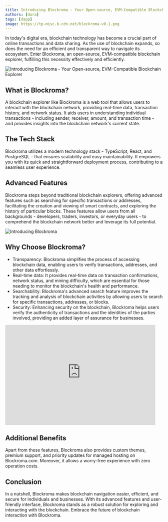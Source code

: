 ```yaml
---
title: Introducing Blockroma - Your Open-source, EVM-Compatible Blockchain Explorer
authors: [dora]
tags: [dapp]
image: https://tp-misc.b-cdn.net/blockroma-v0.1.png
---
```



In today's digital era, blockchain technology has become a crucial part of online transactions and data sharing. As the use of blockchain expands, so does the need for an efficient and transparent way to navigate its ecosystem. Enter Blockroma, an open-source, EVM-compatible blockchain explorer, fulfilling this necessity effectively and efficiently.

![Introducing Blockroma - Your Open-source, EVM-Compatible Blockchain Explorer](https://tp-misc.b-cdn.net/blockroma-v0.1.png "Introducing Blockroma - Your Open-source, EVM-Compatible Blockchain Explorer")

## What is Blockroma?

A blockchain explorer like Blockroma is a web tool that allows users to interact with the blockchain network, providing real-time data, transaction history, and network status. It aids users in understanding individual transactions - including sender, receiver, amount, and transaction time - and provides insights into the blockchain network's current state.

## The Tech Stack

Blockroma utilizes a modern technology stack - TypeScript, React, and PostgreSQL - that ensures scalability and easy maintainability. It empowers you with its quick and straightforward deployment process, contributing to a seamless user experience.

## Advanced Features

Blockroma steps beyond traditional blockchain explorers, offering advanced features such as searching for specific transactions or addresses, facilitating the creation and viewing of smart contracts, and exploring the history of particular blocks. These features allow users from all backgrounds - developers, traders, investors, or everyday users - to comprehend the blockchain network better and leverage its full potential.

![Introducing Blockroma](https://camo.githubusercontent.com/32af9e9099ba6746129b30c137ca6af438b26838d6c61eb8ff57dd678c8891ef/68747470733a2f2f74702d6d6973632e622d63646e2e6e65742f626c6f636b726f6d612d76302e312d322e676966 "Introducing Blockroma")

## Why Choose Blockroma?

- Transparency: Blockroma simplifies the process of accessing blockchain data, enabling users to verify transactions, addresses, and other data effortlessly.
- Real-time data: It provides real-time data on transaction confirmations, network status, and mining difficulty, which are essential for those needing to monitor the blockchain's health and performance.
- Searchability: Blockroma's advanced search feature improves the tracking and analysis of blockchain activities by allowing users to search for specific transactions, addresses, or blocks.
- Security: Enhancing security on the blockchain, Blockroma helps users verify the authenticity of transactions and the identities of the parties involved, providing an added layer of assurance for businesses.

<div style={{ display: "flex", width: "100%", justifyContent: "center" }}>
  <iframe
    src="https://blockedenxyz.substack.com/embed"
    width="480"
    height="320"
    frameborder="0"
    scrolling="no"
  ></iframe>
</div>


## Additional Benefits

Apart from these features, Blockroma also provides custom themes, premium support, and priority updates for managed hosting on Blockroma.com. Moreover, it allows a worry-free experience with zero operation costs.

## Conclusion

In a nutshell, Blockroma makes blockchain navigation easier, efficient, and secure for individuals and businesses. With its advanced features and user-friendly interface, Blockroma stands as a robust solution for exploring and interacting with the blockchain. Embrace the future of blockchain interaction with Blockroma.

